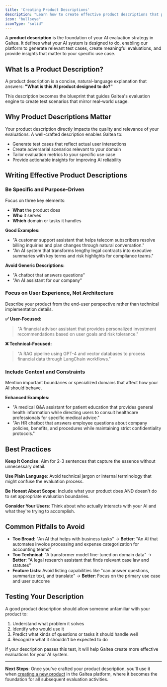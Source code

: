 ```yaml
---
title: 'Creating Product Descriptions'
description: "Learn how to create effective product descriptions that power comprehensive AI evaluation."
icon: "bullseye"
iconType: "solid"
---
```


A **product description** is the foundation of your AI evaluation strategy in Galtea. It defines what your AI system is designed to do, enabling our platform to generate relevant test cases, create meaningful evaluations, and provide insights that matter to your specific use case.

## What Is a Product Description?

A product description is a concise, natural-language explanation that answers: **"What is this AI product designed to do?"**

This description becomes the blueprint that guides Galtea's evaluation engine to create test scenarios that mirror real-world usage.

## Why Product Descriptions Matter

Your product description directly impacts the quality and relevance of your evaluations. A well-crafted description enables Galtea to:

- Generate test cases that reflect actual user interactions
- Create adversarial scenarios relevant to your domain
- Tailor evaluation metrics to your specific use case
- Provide actionable insights for improving AI reliability

## Writing Effective Product Descriptions

### Be Specific and Purpose-Driven

Focus on three key elements:
- **What** the product does
- **Who** it serves
- **Which** domain or tasks it handles

**Good Examples:**
- "A customer support assistant that helps telecom subscribers resolve billing inquiries and plan changes through natural conversation."
- "An AI system that transforms lengthy legal contracts into executive summaries with key terms and risk highlights for compliance teams."

**Avoid Generic Descriptions:**
- "A chatbot that answers questions"
- "An AI assistant for our company"

### Focus on User Experience, Not Architecture

Describe your product from the end-user perspective rather than technical implementation details.

**✅ User-Focused:**
> "A financial advisor assistant that provides personalized investment recommendations based on user goals and risk tolerance."

**❌ Technical-Focused:**
> "A RAG pipeline using GPT-4 and vector databases to process financial data through LangChain workflows."

### Include Context and Constraints

Mention important boundaries or specialized domains that affect how your AI should behave.

**Enhanced Examples:**
- "A medical Q&A assistant for patient education that provides general health information while directing users to consult healthcare professionals for specific medical advice."
- "An HR chatbot that answers employee questions about company policies, benefits, and procedures while maintaining strict confidentiality protocols."

## Best Practices

**Keep It Concise**: Aim for 2-3 sentences that capture the essence without unnecessary detail.

**Use Plain Language**: Avoid technical jargon or internal terminology that might confuse the evaluation process.

**Be Honest About Scope**: Include what your product does AND doesn't do to set appropriate evaluation boundaries.

**Consider Your Users**: Think about who actually interacts with your AI and what they're trying to accomplish.

## Common Pitfalls to Avoid

- **Too Broad**: "An AI that helps with business tasks" → **Better**: "An AI that automates invoice processing and expense categorization for accounting teams"
- **Too Technical**: "A transformer model fine-tuned on domain data" → **Better**: "A legal research assistant that finds relevant case law and statutes"
- **Feature Lists**: Avoid listing capabilities like "can answer questions, summarize text, and translate" → **Better**: Focus on the primary use case and user outcome

## Testing Your Description

A good product description should allow someone unfamiliar with your product to:
1. Understand what problem it solves
2. Identify who would use it
3. Predict what kinds of questions or tasks it should handle well
4. Recognize what it shouldn't be expected to do

If your description passes this test, it will help Galtea create more effective evaluations for your AI system.

---

**Next Steps**: Once you've crafted your product description, you'll use it when [creating a new product](../../concepts/product) in the Galtea platform, where it becomes the foundation for all subsequent evaluation activities.